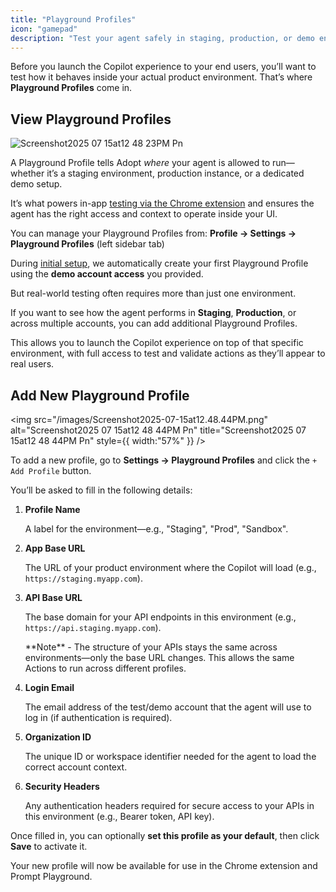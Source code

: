 ```yaml
---
title: "Playground Profiles"
icon: "gamepad"
description: "Test your agent safely in staging, production, or demo environments using configurable in-app Playground Profiles."
---
```


Before you launch the Copilot experience to your end users, you’ll want to test how it behaves inside your actual product environment. That’s where **Playground Profiles** come in.

## View Playground Profiles

![Screenshot2025 07 15at12 48 23PM Pn](/images/Screenshot2025-07-15at12.48.23PM.png)

A Playground Profile tells Adopt _where_ your agent is allowed to run—whether it’s a staging environment, production instance, or a dedicated demo setup.

It’s what powers in-app [testing via the Chrome extension](/essentials/testing-actions) and ensures the agent has the right access and context to operate inside your UI.

You can manage your Playground Profiles from: **Profile → Settings → Playground Profiles** (left sidebar tab)

During [initial setup](/essentials/initial-setup), we automatically create your first Playground Profile using the **demo account access** you provided.

But real-world testing often requires more than just one environment.

If you want to see how the agent performs in **Staging**, **Production**, or across multiple accounts, you can add additional Playground Profiles.

This allows you to launch the Copilot experience on top of that specific environment, with full access to test and validate actions as they’ll appear to real users.

## Add New Playground Profile

<img
  src="/images/Screenshot2025-07-15at12.48.44PM.png"
  alt="Screenshot2025 07 15at12 48 44PM Pn"
  title="Screenshot2025 07 15at12 48 44PM Pn"
  style={{ width:"57%" }}
/>

To add a new profile, go to **Settings → Playground Profiles** and click the `+ Add Profile` button.

You’ll be asked to fill in the following details:

1. **Profile Name**

   A label for the environment—e.g., "Staging", "Prod", "Sandbox".
2. **App Base URL**

   The URL of your product environment where the Copilot will load (e.g., `https://staging.myapp.com`).
3. **API Base URL**

   The base domain for your API endpoints in this environment (e.g., `https://api.staging.myapp.com`).

   <Note>
     **Note** - The structure of your APIs stays the same across environments—only the base URL changes. This allows the same Actions to run across different profiles.
   </Note>
4. **Login Email**

   The email address of the test/demo account that the agent will use to log in (if authentication is required).
5. **Organization ID**

   The unique ID or workspace identifier needed for the agent to load the correct account context.
6. **Security Headers**

   Any authentication headers required for secure access to your APIs in this environment (e.g., Bearer token, API key).

Once filled in, you can optionally **set this profile as your default**, then click **Save** to activate it.

Your new profile will now be available for use in the Chrome extension and Prompt Playground.